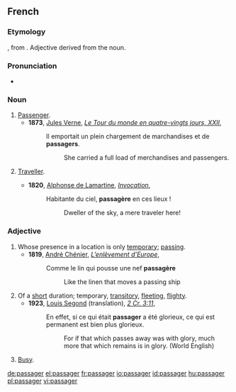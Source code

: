 ==French==

===Etymology===
{{MF.}} {{term|passagier}}, from {{term|passage}}. Adjective derived from the noun.

===Pronunciation===
*{{audio|Fr-passager.ogg|audio}}

===Noun===
{{fr-noun|m|s|passagère}}

# [[passenger|Passenger]].
#*'''1873''', [[w:Jules Verne|Jules Verne]], ''[[s:Le Tour du monde en quatre-vingts jours - Chapitre 22|Le Tour du monde en quatre-vingts jours, XXII]]'',
#*: Il emportait un plein chargement de marchandises et de '''passagers'''.
#*:: She carried a full load of merchandises and passengers.
# {{archaic|lang=fr}} [[traveller|Traveller]].
#*'''1820''', [[w:Alphonse de Lamartine|Alphonse de Lamartine]], ''[[s:Invocation|Invocation]]'',
#*: Habitante du ciel, '''passagère''' en ces lieux !
#*:: Dweller of the sky, a mere traveler here!

===Adjective===
{{fr-adj|f=passagère}}

# Whose presence in a location is only [[temporary]]; [[passing]].
#*'''1819''', [[w:André Chénier|André Chénier]], ''[[s:L’enlèvement d’Europe|L’enlèvement d’Europe]]'',
#*:Comme le lin qui pousse une nef '''passagère'''
#*::Like the linen that moves a passing ship
# Of a [[short]] duration; temporary, [[transitory]], [[fleeting]], [[flighty]].
#*'''1923''', [[w:Louis Segond|Louis Segond]] (translation), ''[[s:Deuxième épître aux Corinthiens - Crampon|2 Cr. 3:11]]'',
#*:En effet, si ce qui était '''passager''' a été glorieux, ce qui est permanent est bien plus glorieux.
#*::For if that which passes away was with glory, much more that which remains is in glory. (World English)
# {{informal|lang=fr|of a street or place}} [[Busy]].

[[de:passager]]
[[el:passager]]
[[fr:passager]]
[[io:passager]]
[[id:passager]]
[[hu:passager]]
[[pl:passager]]
[[vi:passager]]